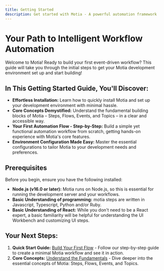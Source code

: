 ```yaml
---
title: Getting Started
description: Get started with Motia - A powerful automation framework
---
```


# Your Path to Intelligent Workflow Automation

Welcome to Motia!  Ready to build your first event-driven workflow? This guide will take you through the initial steps to get your Motia development environment set up and start building!

## In This Getting Started Guide, You'll Discover:

- **Effortless Installation:** Learn how to quickly install Motia and set up your development environment with minimal hassle.
- **Core Concepts Demystified:**  Understand the fundamental building blocks of Motia – Steps, Flows, Events, and Topics – in a clear and accessible way.
- **Your First Automation Flow - Step-by-Step:**  Build a simple yet functional automation workflow from scratch, getting hands-on experience with Motia's core features.
- **Environment Configuration Made Easy:**  Master the essential configurations to tailor Motia to your development needs and preferences.

## Prerequisites

Before you begin, ensure you have the following installed:

- **Node.js (v16.0 or later):** Motia runs on Node.js, so this is essential for running the development server and your workflows.
- **Basic Understanding of programming:**  motia steps are written in Javascript, Typescript, Python and/or Ruby.
- **Basic Understanding of React:**  While you don't need to be a React expert, a basic familiarity will be helpful for understanding the UI Workbench and customizing UI steps.

## Your Next Steps:

1.  **Quick Start Guide:** [Build Your First Flow](/docs/getting-started/quick-start) -  Follow our step-by-step guide to create a minimal Motia workflow and see it in action.
2.  **Core Concepts:** [Understand the Fundamentals](/docs/getting-started/core-concepts) -  Dive deeper into the essential concepts of Motia: Steps, Flows, Events, and Topics.